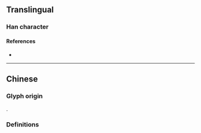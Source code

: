 {{also|瑪}}
{{character info}}
==Translingual==

===Han character===
{{Han char|rn=96|rad=玉|as=03|sn=7|four=17127|canj=MGNVM|ids=⿰王马}}

====References====
* {{Han ref|kx=0727.251|hdz=21102.170|uh=739B}}

----

==Chinese==

===Glyph origin===
{{Han simp|瑪|f=馬|t=马}}.

===Definitions===
{{zh-see|瑪}}